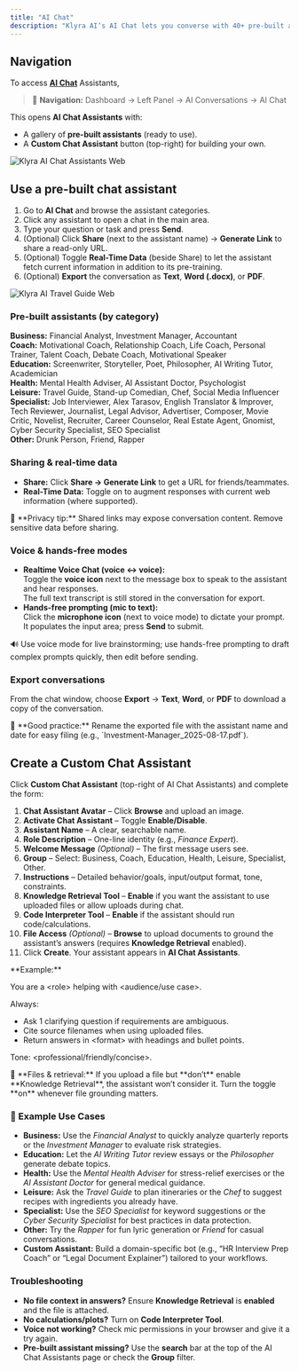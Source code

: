 ```yaml
---
title: "AI Chat"
description: "Klyra AI’s AI Chat lets you converse with 40+ pre-built assistants or build your own custom assistant—complete with real-time data, sharing, exporting, and voice features."
---
```


## Navigation

To access [**AI Chat**](https://klyra.ai/page/ai-chat) Assistants,

> 🔎 **Navigation:** Dashboard → Left Panel → AI Conversations → AI Chat

This opens **AI Chat Assistants** with:

- A gallery of **pre-built assistants** (ready to use).
- A **Custom Chat Assistant** button (top-right) for building your own.

<img
  src="/images/ai-chat-assistants.webp"
  alt="Klyra AI Chat Assistants Web"
  class="border rounded-lg shadow-md"
/>

## Use a pre-built chat assistant

1. Go to **AI Chat** and browse the assistant categories.
2. Click any assistant to open a chat in the main area.
3. Type your question or task and press **Send**.
4. (Optional) Click **Share** (next to the assistant name) → **Generate Link** to share a read-only URL.
5. (Optional) Toggle **Real-Time Data** (beside Share) to let the assistant fetch current information in addition to its pre-training.
6. (Optional) **Export** the conversation as **Text**, **Word (.docx)**, or **PDF**.

<img
  src="/images/ai-travel-guide.webp"
  alt="Klyra AI Travel Guide Web"
  class="border rounded-lg shadow-md"
/>

### Pre-built assistants (by category)

**Business:** Financial Analyst, Investment Manager, Accountant\
**Coach:** Motivational Coach, Relationship Coach, Life Coach, Personal Trainer, Talent Coach, Debate Coach, Motivational Speaker\
**Education:** Screenwriter, Storyteller, Poet, Philosopher, AI Writing Tutor, Academician\
**Health:** Mental Health Adviser, AI Assistant Doctor, Psychologist\
**Leisure:** Travel Guide, Stand-up Comedian, Chef, Social Media Influencer\
**Specialist:** Job Interviewer, Alex Tarasov, English Translator & Improver, Tech Reviewer, Journalist, Legal Advisor, Advertiser, Composer, Movie Critic, Novelist, Recruiter, Career Counselor, Real Estate Agent, Gnomist, Cyber Security Specialist, SEO Specialist\
**Other:** Drunk Person, Friend, Rapper

### Sharing & real-time data

- **Share:** Click **Share → Generate Link** to get a URL for friends/teammates.
- **Real-Time Data:** Toggle on to augment responses with current web information (where supported).

<Warning>
  🔐 **Privacy tip:** Shared links may expose conversation content. Remove sensitive data before sharing.
</Warning>

### Voice & hands-free modes

- **Realtime Voice Chat (voice ↔ voice):**\
  Toggle the **voice icon** next to the message box to speak to the assistant and hear responses.\
  The full text transcript is still stored in the conversation for export.
- **Hands-free prompting (mic to text):**\
  Click the **microphone icon** (next to voice mode) to dictate your prompt. It populates the input area; press **Send** to submit.

<Tip>
  🔊 Use voice mode for live brainstorming; use hands-free prompting to draft complex prompts quickly, then edit before sending.
</Tip>

### Export conversations

From the chat window, choose **Export** → **Text**, **Word**, or **PDF** to download a copy of the conversation.

<Check>
  🧩 **Good practice:** Rename the exported file with the assistant name and date for easy filing (e.g., `Investment-Manager_2025-08-17.pdf`).
</Check>

## Create a Custom Chat Assistant

Click **Custom Chat Assistant** (top-right of AI Chat Assistants) and complete the form:

 1. **Chat Assistant Avatar** – Click **Browse** and upload an image.
 2. **Activate Chat Assistant** – Toggle **Enable/Disable**.
 3. **Assistant Name** – A clear, searchable name.
 4. **Role Description** – One-line identity (e.g., _Finance Expert_).
 5. **Welcome Message** _(Optional)_ – The first message users see.
 6. **Group** – Select: Business, Coach, Education, Health, Leisure, Specialist, Other.
 7. **Instructions** – Detailed behavior/goals, input/output format, tone, constraints.
 8. **Knowledge Retrieval Tool** – **Enable** if you want the assistant to use uploaded files or allow uploads during chat.
 9. **Code Interpreter Tool** – **Enable** if the assistant should run code/calculations.
10. **File Access** _(Optional)_ – **Browse** to upload documents to ground the assistant’s answers (requires **Knowledge Retrieval** enabled).
11. Click **Create**. Your assistant appears in **AI Chat Assistants**.

<Info>
  **Example:**

  You are a \<role\> helping with \<audience/use case\>.

  Always:

  - Ask 1 clarifying question if requirements are ambiguous.
  - Cite source filenames when using uploaded files.
  - Return answers in \<format\> with headings and bullet points.

  Tone: \<professional/friendly/concise\>.
</Info>

<Warning>
  📎 **Files & retrieval:** If you upload a file but **don’t** enable **Knowledge Retrieval**, the assistant won’t consider it. Turn the toggle **on** whenever file grounding matters.
</Warning>

### 📌 Example Use Cases

- **Business:** Use the _Financial Analyst_ to quickly analyze quarterly reports or the _Investment Manager_ to evaluate risk strategies.
- **Education:** Let the _AI Writing Tutor_ review essays or the _Philosopher_ generate debate topics.
- **Health:** Use the _Mental Health Adviser_ for stress-relief exercises or the _AI Assistant Doctor_ for general medical guidance.
- **Leisure:** Ask the _Travel Guide_ to plan itineraries or the _Chef_ to suggest recipes with ingredients you already have.
- **Specialist:** Use the _SEO Specialist_ for keyword suggestions or the _Cyber Security Specialist_ for best practices in data protection.
- **Other:** Try the _Rapper_ for fun lyric generation or _Friend_ for casual conversations.
- **Custom Assistant:** Build a domain-specific bot (e.g., “HR Interview Prep Coach” or “Legal Document Explainer”) tailored to your workflows.

### Troubleshooting

- **No file context in answers?** Ensure **Knowledge Retrieval** is **enabled** and the file is attached.
- **No calculations/plots?** Turn on **Code Interpreter Tool**.
- **Voice not working?** Check mic permissions in your browser and give it a try again.
- **Pre-built assistant missing?** Use the **search** bar at the top of the AI Chat Assistants page or check the **Group** filter.